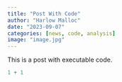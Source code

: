 ```yaml
---
title: "Post With Code"
author: "Harlow Malloc"
date: "2023-09-07"
categories: [news, code, analysis]
image: "image.jpg"
---
```


This is a post with executable code.

```r
1 + 1
```
